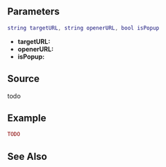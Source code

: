 
{{Client event}}
{{New feature/item|3.0150|1.5||
Todo
}}

==Parameters== 
<syntaxhighlight lang="lua">
string targetURL, string openerURL, bool isPopup
</syntaxhighlight>
*'''targetURL:''' 
*'''openerURL: '''
*'''isPopup:''' 

==Source==
todo

==Example== 
<syntaxhighlight lang="lua">
TODO
</syntaxhighlight>

==See Also==
{{CEF_events}}